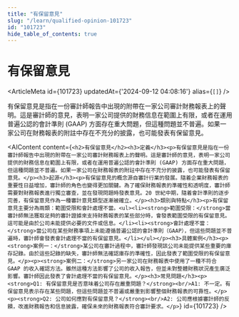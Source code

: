```yaml
---
title: "有保留意見"
slug: "/learn/qualified-opinion-101723"
id: "101723"
hide_table_of_contents: true
---
```



# 有保留意見

<ArticleMeta id={101723} updatedAt={'2024-09-12 04:08:16'} alias={`[]`} />
<div className='border-solid border-b border-t-0 my-4 border-[var(--ifm-color-gray-300)]' />

有保留意見是指在一份審計師報告中出現的附帶在一家公司審計財務報表上的聲明。這是審計師的意見，表明一家公司提供的財務信息在範圍上有限，或者在運用普遍公認的會計準則 (GAAP) 方面存在重大問題，但這種問題並不普遍。如果一家公司在財務報表的附註中存在不充分的披露，也可能發表有保留意見。

<AIContent content={`<h2>有保留意見</h2><h3>定義</h3><p>有保留意見是指在一份審計師報告中出現的附帶在一家公司審計財務報表上的聲明。這是審計師的意見，表明一家公司提供的財務信息在範圍上有限，或者在運用普遍公認的會計準則 (GAAP) 方面存在重大問題，但這種問題並不普遍。如果一家公司在財務報表的附註中存在不充分的披露，也可能發表有保留意見。</p><h3>起源</h3><p>有保留意見的概念源自審計行業的發展。隨着企業財務報表的重要性日益增加，審計師的角色也變得更加關鍵。為了確保財務報表的準確性和透明度，審計師需要對財務報表進行獨立審查，並在發現問題時發表意見。20 世紀中期，隨着會計準則的逐步完善，有保留意見作為一種審計意見類型逐漸被確立。</p><h3>類別與特點</h3><p>有保留意見主要分為兩類：範圍受限和會計處理不當。<ul><li><strong>範圍受限：</strong>當審計師無法獲取足夠的審計證據來支持財務報表的某些部分時，會發表範圍受限的有保留意見。這可能是由於公司未能提供必要的文件或信息。</li><li><strong>會計處理不當：</strong>當公司在某些財務事項上未能遵循普遍公認的會計準則（GAAP），但這些問題並不普遍時，審計師會發表會計處理不當的有保留意見。</li></ul></p><h3>具體案例</h3><p><strong>案例一：</strong>某公司在審計過程中，審計師發現該公司未能提供某些重要的庫存記錄。由於這些記錄的缺失，審計師無法確認庫存的準確性，因此發表了範圍受限的有保留意見。</p><p><strong>案例二：</strong>另一家公司在財務報表中使用了一種不符合 GAAP 的收入確認方法。雖然這種方法影響了公司的收入報告，但並未對整體財務狀況產生廣泛影響。審計師因此發表了會計處理不當的有保留意見。</p><h3>常見問題</h3><p><strong>Q1: 有保留意見是否意味着公司存在嚴重問題？</strong><br/>A1: 不一定。有保留意見表示存在某些問題，但這些問題並不普遍或嚴重到影響整個財務報表的可靠性。</p><p><strong>Q2: 公司如何應對有保留意見？</strong><br/>A2: 公司應根據審計師的反饋，改進財務報告和信息披露，確保未來的財務報表符合審計要求。</p>`} id={101723} />
